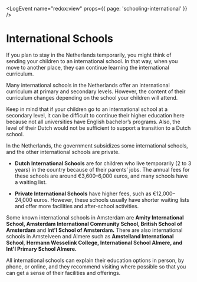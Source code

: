 
<LogEvent name="redox:view" props={{ page: 'schooling-international' }} />

# International Schools
If you plan to stay in the Netherlands temporarily, you might think of sending your children to an international school. In that way, when you move to another place, they can continue learning the international curriculum.

Many international schools in the Netherlands offer an international curriculum at primary and secondary levels. However, the content of their curriculum changes depending on the school your children will attend. 

Keep in mind that if your children go to an international school at a secondary level, it can be difficult to continue their higher education here because not all universities have English bachelor’s programs. Also, the level of their Dutch would not be sufficient to support a transition to a Dutch school. 

In the Netherlands, the government subsidizes some international schools, and the other international schools are private. 

- **Dutch International Schools** are for children who live temporarily (2 to 3 years) in the country because of their parents’ jobs. The annual fees for these schools are around €3,600–6,000 euros, and many schools have a waiting list. 

- **Private International Schools** have higher fees, such as €12,000–24,000 euros. However, these schools usually have shorter waiting lists and offer more facilities and after-school activities. 

Some known international schools in Amsterdam are **Amity International School, Amsterdam International Community School, British School of Amsterdam** and **Int'l School of Amsterdam.** There are also international schools in Amstelveen and Almere such as **Amstelland International School**, **Hermann Wesselink College, International School Almere, and Int'l Primary School Almere.** 

All international schools can explain their education options in person, by phone, or online, and they recommend visiting where possible so that you can get a sense of their facilities and offerings. 

